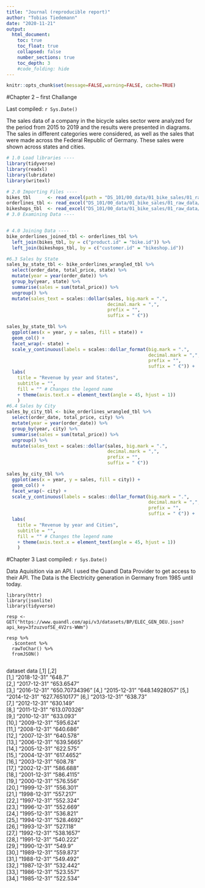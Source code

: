 ```yaml
---
title: "Journal (reproducible report)"
author: "Tobias Tiedemann"
date: "2020-11-21"
output:
  html_document:
    toc: true
    toc_float: true
    collapsed: false
    number_sections: true
    toc_depth: 3
    #code_folding: hide
---
```


```r
knitr::opts_chunk$set(message=FALSE,warning=FALSE, cache=TRUE)
```


#Chapter 2 -- first Challange

Last compiled: `r Sys.Date()`

The sales data of a company in the bicycle sales sector were analyzed for the period from 2015 to 2019 and the results were presented in diagrams.
The sales in different categories were considered, as well as the sales that were made across the Federal Republic of Germany. These sales were shown across states and cities.

```r

# 1.0 Load libraries ----
library(tidyverse)
library(readxl)
library(lubridate)
library(writexl)

# 2.0 Importing Files ----
bikes_tbl      <- read_excel(path = "DS_101/00_data/01_bike_sales/01_raw_data/bikes.xlsx")
orderlines_tbl <- read_excel("DS_101/00_data/01_bike_sales/01_raw_data/orderlines.xlsx")
bikeshops_tbl  <- read_excel("DS_101/00_data/01_bike_sales/01_raw_data/bikeshops.xlsx")
# 3.0 Examining Data ----


# 4.0 Joining Data ----
bike_orderlines_joined_tbl <- orderlines_tbl %>%
  left_join(bikes_tbl, by = c("product.id" = "bike.id")) %>%
  left_join(bikeshops_tbl, by = c("customer.id" = "bikeshop.id"))

#6.3 Sales by State
sales_by_state_tbl <- bike_orderlines_wrangled_tbl %>%
  select(order_date, total_price, state) %>%
  mutate(year = year(order_date)) %>%
  group_by(year, state) %>%
  summarise(sales = sum(total_price)) %>%
  ungroup() %>%
  mutate(sales_text = scales::dollar(sales, big.mark = ".", 
                                     decimal.mark = ",", 
                                     prefix = "", 
                                     suffix = " €"))

sales_by_state_tbl %>%
  ggplot(aes(x = year, y = sales, fill = state)) +
  geom_col() +
  facet_wrap(~ state) +
  scale_y_continuous(labels = scales::dollar_format(big.mark = ".", 
                                                    decimal.mark = ",", 
                                                    prefix = "", 
                                                    suffix = " €")) +
  labs(
    title = "Revenue by year and States",
    subtitle = "",
    fill = "" # Changes the legend name
    + theme(axis.text.x = element_text(angle = 45, hjust = 1))
    )
#6.4 Sales by City
sales_by_city_tbl <- bike_orderlines_wrangled_tbl %>%
  select(order_date, total_price, city) %>%
  mutate(year = year(order_date)) %>%
  group_by(year, city) %>%
  summarise(sales = sum(total_price)) %>%
  ungroup() %>%
  mutate(sales_text = scales::dollar(sales, big.mark = ".", 
                                     decimal.mark = ",", 
                                     prefix = "", 
                                     suffix = " €"))

sales_by_city_tbl %>%
  ggplot(aes(x = year, y = sales, fill = city)) +
  geom_col() +
  facet_wrap(~ city) +
  scale_y_continuous(labels = scales::dollar_format(big.mark = ".", 
                                                    decimal.mark = ",", 
                                                    prefix = "", 
                                                    suffix = " €")) +
  labs(
    title = "Revenue by year and Cities",
    subtitle = "",
    fill = "" # Changes the legend name
    + theme(axis.text.x = element_text(angle = 45, hjust = 1))
    )
```
#Chapter 3
Last compiled: `r Sys.Date()`

Data Aquisition via an API.
I used the Quandl Data Provider to get access to their API. The Data is the Electricity generation in Germany from 1985 until today.
```Chapter
library(httr)
library(jsonlite)
library(tidyverse)

resp <- GET("https://www.quandl.com/api/v3/datasets/BP/ELEC_GEN_DEU.json?api_key=3fzuzvof5E_4V2rs-WWm")

resp %>% 
  .$content %>% 
  rawToChar() %>% 
  fromJSON()
  
```
dataset data
      [,1]         [,2]          
 [1,] "2018-12-31" "648.7"       
 [2,] "2017-12-31" "653.6547"    
 [3,] "2016-12-31" "650.70734396"
 [4,] "2015-12-31" "648.14928057"
 [5,] "2014-12-31" "627.76510177"
 [6,] "2013-12-31" "638.73"      
 [7,] "2012-12-31" "630.149"     
 [8,] "2011-12-31" "613.070326"  
 [9,] "2010-12-31" "633.093"     
[10,] "2009-12-31" "595.624"     
[11,] "2008-12-31" "640.686"     
[12,] "2007-12-31" "640.578"     
[13,] "2006-12-31" "639.5665"    
[14,] "2005-12-31" "622.575"     
[15,] "2004-12-31" "617.4652"    
[16,] "2003-12-31" "608.78"      
[17,] "2002-12-31" "586.688"     
[18,] "2001-12-31" "586.4115"    
[19,] "2000-12-31" "576.556"     
[20,] "1999-12-31" "556.301"     
[21,] "1998-12-31" "557.217"     
[22,] "1997-12-31" "552.324"     
[23,] "1996-12-31" "552.669"     
[24,] "1995-12-31" "536.821"     
[25,] "1994-12-31" "528.4692"    
[26,] "1993-12-31" "527.118"     
[27,] "1992-12-31" "538.1657"    
[28,] "1991-12-31" "540.222"     
[29,] "1990-12-31" "549.9"       
[30,] "1989-12-31" "559.873"     
[31,] "1988-12-31" "549.492"     
[32,] "1987-12-31" "532.442"     
[33,] "1986-12-31" "523.557"     
[34,] "1985-12-31" "522.534"  